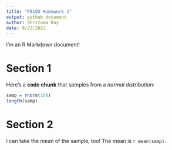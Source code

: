 ```yaml
---
title: "P8105 Homework 1"
output: github_document
author: Shritama Ray
date: 9/22/2022
---
```


I'm an R Markdown document! 

# Section 1

Here's a **code chunk** that samples from 
a _normal distribution_:

```r
samp = rnorm(100)
length(samp)
```

# Section 2

I can take the mean of the sample, too!
The mean is `r mean(samp)`.